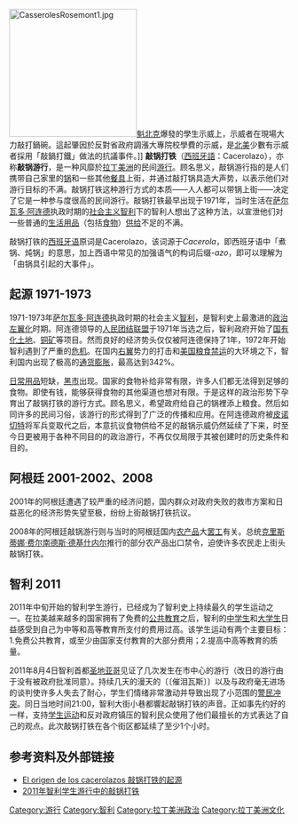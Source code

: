 {{primarysources|time=2011-08-06T06:21:11+00:00}}
[[File:CasserolesRosemont1.jpg|230px]][[魁北克|魁北克]]爆發的學生示威上，示威者在現場大力敲打鍋碗。這起肇因於反對省政府調漲大專院校學費的示威，是[[北美|北美]]少數有示威者採用「敲鍋打鐵」做法的抗議事件。]]
'''敲锅打铁'''（[[西班牙語|西班牙語]]：Cacerolazo），亦称'''敲锅游行'''，是一种风靡於[[拉丁美洲|拉丁美洲]]的民间[[游行|游行]]。顾名思义，敲锅游行指的是人们携带自己家里的[[锅|锅]]和一些其他[[餐具|餐具]]上街，并通过敲打锅具造大声势，以表示他们对游行目标的不满。敲锅打铁这种游行方式的本质——人人都可以带锅上街——决定了它是一种参与度很高的民间游行。敲锅打铁最早出现于1971年，当时生活在[[萨尔瓦多·阿连德|萨尔瓦多·阿连德]]执政时期的[[社会主义|社会主义]][[智利|智利]]下的智利人想出了这种方法，以宣泄他们对一些普通的[[生活用品|生活用品]]（包括[[食物|食物]]）[[供给|供给]]不足的不满。

敲锅打铁的[[西班牙语|西班牙语]]原词是Cacerolazo，该词源于''Cacerola''，即西班牙语中「煮锅、炖锅」的意思，加上西语中常见的加强语气的构词后缀''-azo''，即可以理解为「由锅具引起的大事件」。

==起源 1971-1973==
1971-1973年[[萨尔瓦多·阿连德|萨尔瓦多·阿连德]]执政时期的社会主义[[智利|智利]]，是智利史上最激进的[[政治|政治]][[左翼化|左翼化]]时期。阿连德领导的[[人民团结联盟|人民团结联盟]]于1971年当选之后，智利政府开始了[[国有化|国有化]][[土地|土地]]、[[铜矿|铜矿]]等项目。然而良好的经济势头仅仅被阿连德保持了1年，1972年开始智利遇到了严重的[[危机|危机]]。在国内[[右翼|右翼]]势力的打击和[[美国|美国]][[粮食禁运|粮食禁运]]的大环境之下，智利国内出现了极高的[[通货膨胀|通货膨胀]]，最高达到342%。

[[日常用品|日常用品]]短缺，[[黑市|黑市]]出现。国家的食物补给非常有限，许多人们都无法得到足够的食物。即使有钱，能够获得食物的其他渠道也想对有限。于是这样的政治形势下孕育出了敲锅打铁的游行方式。顾名思义，希望政府给自己的锅裡添上粮食。然后如同许多的民间习俗，该游行的形式得到了广泛的传播和应用。在阿连德政府被[[皮诺切特|皮诺切特]]将军兵变取代之后，本意抗议食物供给不足的敲锅示威仍然延续了下来，时至今日更被用于各种不同目的的政治游行，不再仅仅局限于其被创建时的历史条件和目的。

==阿根廷 2001-2002、2008==
2001年的阿根廷遭遇了较严重的经济问题，国内群众对政府失败的救市方案和日益恶化的经济形势失望至极，纷纷上街敲锅打铁抗议。

2008年的阿根廷敲锅游行则与当时的阿根廷国内[[农产品|农产品]]大[[罢工|罢工]]有关。总统[[克里斯蒂娜·费尔南德斯·德基什内尔|克里斯蒂娜·费尔南德斯·德基什内尔]]推行的部分农产品出口禁令，迫使许多农民走上街头敲锅打铁。

==智利 2011==
2011年中旬开始的智利学生游行，已经成为了智利史上持续最久的学生运动之一。在拉美越来越多的国家拥有了免费的[[公共教育|公共教育]]之后，智利的[[中学生|中学生]]和[[大学生|大学生]]日益感受到自己为中等和高等教育所支付的费用过高。该学生运动有两个主要目标：1.免费公共教育，或至少由国家支付教育的大部分费用；2.提高中高等教育的质量。

2011年8月4日智利首都[[圣地亚哥|圣地亚哥]]见证了几次发生在市中心的游行（改日的游行由于没有被政府批准同意）。持续几天的漫天的〔〔催泪瓦斯〕〕以及与政府毫无进场的谈判使许多人失去了耐心，学生们情绪非常激动并导致出现了小范围的[[警民冲突|警民冲突]]。同日当地时间21:00，智利大街小巷都響起敲锅打铁的声音。正如事先约好的一样，支持[[学生运动|学生运动]]和反对政府镇压的智利民众使用了他们最擅长的方式表达了自己的观点。此次敲锅打铁在各个街区都延续了至少1个小时。

==参考资料及外部链接==
*[http://www.terra.cl/zonamujer/index.cfm?id_cat=2007&id_reg=1704374 El origen de los cacerolazos 敲锅打铁的起源] {{Wayback|url=http://www.terra.cl/zonamujer/index.cfm?id_cat=2007&id_reg=1704374 |date=20110816130649 }}
*[http://radio.uchile.cl/noticias/117334/ 2011年智利学生游行中的敲锅打铁]

[[Category:游行|Category:游行]]
[[Category:智利|Category:智利]]
[[Category:拉丁美洲政治|Category:拉丁美洲政治]]
[[Category:拉丁美洲文化|Category:拉丁美洲文化]]